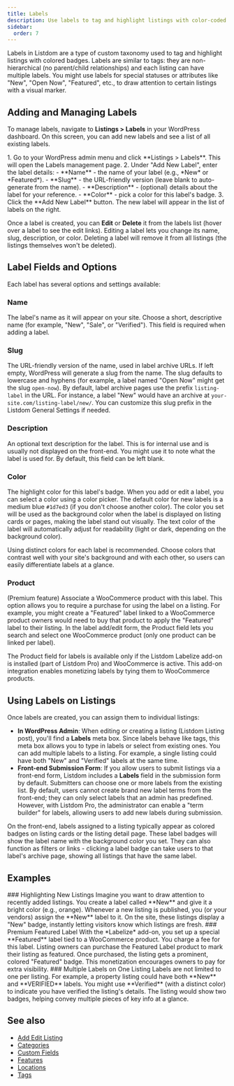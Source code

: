 ```yaml
---
title: Labels
description: Use labels to tag and highlight listings with color-coded badges. This guide covers creating and managing labels, label options, and premium label features via add-ons.
sidebar:
  order: 7
---
```



Labels in Listdom are a type of custom taxonomy used to tag and highlight listings with colored badges. Labels are similar to tags: they are non-hierarchical (no parent/child relationships) and each listing can have multiple labels. You might use labels for special statuses or attributes like "New", "Open Now", "Featured", etc., to draw attention to certain listings with a visual marker.

## Adding and Managing Labels

To manage labels, navigate to **Listings > Labels** in your WordPress dashboard. On this screen, you can add new labels and see a list of all existing labels.

<Steps>
1.  Go to your WordPress admin menu and click **Listings > Labels**. This will open the Labels management page.
2.  Under "Add New Label", enter the label details:
    -   **Name** - the name of your label (e.g., *New* or *Featured*).
    -   **Slug** - the URL-friendly version (leave blank to auto-generate from the name).
    -   **Description** - (optional) details about the label for your reference.
    -   **Color** - pick a color for this label's badge.
3.  Click the **Add New Label** button. The new label will appear in the list of labels on the right.
</Steps>

Once a label is created, you can **Edit** or **Delete** it from the labels list (hover over a label to see the edit links). Editing a label lets you change its name, slug, description, or color. Deleting a label will remove it from all listings (the listings themselves won't be deleted).

## Label Fields and Options

Each label has several options and settings available:

### Name

The label's name as it will appear on your site. Choose a short, descriptive name (for example, "New", "Sale", or "Verified"). This field is required when adding a label.

### Slug

The URL-friendly version of the name, used in label archive URLs. If left empty, WordPress will generate a slug from the name. The slug defaults to lowercase and hyphens (for example, a label named "Open Now" might get the slug `open-now`). By default, label archive pages use the prefix `listing-label` in the URL. For instance, a label "New" would have an archive at `your-site.com/listing-label/new/`. You can customize this slug prefix in the Listdom General Settings if needed.

### Description

An optional text description for the label. This is for internal use and is usually not displayed on the front-end. You might use it to note what the label is used for. By default, this field can be left blank.

### Color

The highlight color for this label's badge. When you add or edit a label, you can select a color using a color picker. The default color for new labels is a medium blue `#1d7ed3` (if you don't choose another color). The color you set will be used as the background color when the label is displayed on listing cards or pages, making the label stand out visually. The text color of the label will automatically adjust for readability (light or dark, depending on the background color).

<Aside type="tip">
Using distinct colors for each label is recommended. Choose colors that contrast well with your site's background and with each other, so users can easily differentiate labels at a glance.
</Aside>

### Product <Badge text="Pro" />

(Premium feature) Associate a WooCommerce product with this label. This option allows you to require a purchase for using the label on a listing. For example, you might create a "Featured" label linked to a WooCommerce product owners would need to buy that product to apply the "Featured" label to their listing. In the label add/edit form, the Product field lets you search and select one WooCommerce product (only one product can be linked per label).

<Aside type="note">
The Product field for labels is available only if the Listdom Labelize add-on is installed (part of Listdom Pro) and WooCommerce is active. This add-on integration enables monetizing labels by tying them to WooCommerce products.
</Aside>

## Using Labels on Listings

Once labels are created, you can assign them to individual listings:

-   **In WordPress Admin**: When editing or creating a listing (Listdom Listing post), you'll find a **Labels** meta box. Since labels behave like tags, this meta box allows you to type in labels or select from existing ones. You can add multiple labels to a listing. For example, a single listing could have both "New" and "Verified" labels at the same time.
-   **Front-end Submission Form**: If you allow users to submit listings via a front-end form, Listdom includes a **Labels** field in the submission form by default. Submitters can choose one or more labels from the existing list. By default, users cannot create brand new label terms from the front-end; they can only select labels that an admin has predefined. However, with Listdom Pro, the administrator can enable a "term builder" for labels, allowing users to add new labels during submission.

On the front-end, labels assigned to a listing typically appear as colored badges on listing cards or the listing detail page. These label badges will show the label name with the background color you set. They can also function as filters or links - clicking a label badge can take users to that label's archive page, showing all listings that have the same label.

## Examples

<CardGrid>
    <Card>
        ### Highlighting New Listings
        Imagine you want to draw attention to recently added listings. You create a label called **New** and give it a bright color (e.g., orange). Whenever a new listing is published, you (or your vendors) assign the **New** label to it. On the site, these listings display a "New" badge, instantly letting visitors know which listings are fresh.
    </Card>
    <Card>
        ### Premium Featured Label
        With the *Labelize* add-on, you set up a special **Featured** label tied to a WooCommerce product. You charge a fee for this label. Listing owners can purchase the Featured Label product to mark their listing as featured. Once purchased, the listing gets a prominent, colored "Featured" badge. This monetization encourages owners to pay for extra visibility.
    </Card>
    <Card>
        ### Multiple Labels on One Listing
        Labels are not limited to one per listing. For example, a property listing could have both **New** and **VERIFIED** labels. You might use **Verified** (with a distinct color) to indicate you have verified the listing's details. The listing would show two badges, helping convey multiple pieces of key info at a glance.
    </Card>
</CardGrid>


## See also

- [Add Edit Listing](/listdom/managing-listings/add-edit-listing/)
- [Categories](/listdom/managing-listings/categories/)
- [Custom Fields](/listdom/managing-listings/custom-fields/)
- [Features](/listdom/managing-listings/features/)
- [Locations](/listdom/managing-listings/locations/)
- [Tags](/listdom/managing-listings/tags/)

